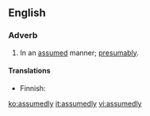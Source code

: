 ==English==

===Adverb===
{{en-adv}}

# {{lb|en|chiefly|US}} In an [[assumed]] manner; [[presumably]].

====Translations====
{{trans-top|in an assumed manner}}
* Finnish: {{t+|fi|oletettavasti}}
{{trans-mid}}
{{trans-bottom}}

[[ko:assumedly]]
[[it:assumedly]]
[[vi:assumedly]]